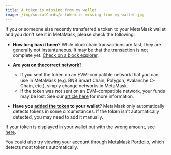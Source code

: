 ```yaml
---
title: A token is missing from my wallet
image: /img/socialCards/a-token-is-missing-from-my-wallet.jpg
---
```



<CustomLayout />

If you or someone else recently transferred a token to your MetaMask wallet and you don't see it in MetaMask, please check the following:

- **How long has it been**? While blockchain transactions are fast, they are generally not instantaneous. It may be that the transaction is not complete yet. [Check on a block explorer](/managing-my-wallet/how-to-check-my-wallet-activity-on-the-blockchain-explorer).

- **Are you on the[correct network](/networks-and-sidechains/managing-networks/how-to-add-a-custom-network-rpc)**?

  - If you sent the token on an EVM-compatible network that you can use in MetaMask (e.g. BNB Smart Chain, Polygon, Avalanche C-Chain, etc.), simply change networks in MetaMask.
  - If the token was not sent on an EVM-compatible network, your funds may be lost. See our [article here](/managing-my-tokens/moving-your-tokens/funds-sent-on-wrong-network) for more information.

- **Have you [added the token](/managing-my-tokens/custom-tokens/how-to-display-tokens-in-metamask) to your wallet**? MetaMask only automatically detects tokens in some circumstances. If the token isn't automatically detected, you may need to add it manually.

If your token is displayed in your wallet but with the wrong amount, see [here](/troubleshooting/what-to-do-when-your-balance-of-tokens-is-incorrect).

You could also try viewing your account through [MetaMask Portfolio](https://portfolio.metamask.io/), which detects most tokens automatically.
